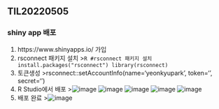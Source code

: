 ## TIL20220505

### shiny app 배포

1. https://www.shinyapps.io/ 가입
2. rsconnect 패키지 설치
>```R
#rsconnect 패키지 설치
install.packages("rsconnect")
library(rsconnect)
```
3. 토큰생성
>rsconnect::setAccountInfo(name='yeonkyupark', token='<token>', secret='<secret>')
4. R Studio에서 배포
>![image](https://user-images.githubusercontent.com/72383349/166876006-e89e7af4-78ab-44c6-8068-8c18373383c7.png)
![image](https://user-images.githubusercontent.com/72383349/166876110-409c4b3b-66c3-4fc6-a688-cd8cb4f520b4.png)
![image](https://user-images.githubusercontent.com/72383349/166876230-7003b928-8e50-44f0-b672-883ea7d99950.png)
![image](https://user-images.githubusercontent.com/72383349/166876328-63260c39-0af3-4506-9dea-2ad03875c6b3.png)
![image](https://user-images.githubusercontent.com/72383349/166876654-2d769fd2-30a6-4dca-ba5b-9d8d60353878.png)
5. 배포 완료
>![image](https://user-images.githubusercontent.com/72383349/166876898-1f95d35c-4189-40bc-b51c-b6203900fcba.png)

